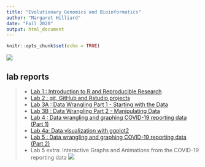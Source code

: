 ```yaml
---
title: "Evolutionary Genomics and Bioinformatics"
author: "Margaret Hilliard"
date: "Fall 2020"
output: html_document
---
```

```r
knitr::opts_chunk$set(echo = TRUE)
```

![](images/IMG_2867.jpeg)

## lab reports
>- [Lab 1 : Introduction to R and Reproducible Research](lab1_Hilliard.html)
>- [Lab 2 : git, GitHub and Rstudio projects](lab2.html)
>- [Lab 3A : Data Wrangling Part 1 - Starting with the Data](Lab3A.html)
>- [Lab 3B : Data Wrangling Part 2 - Manipulating Data](Lab3B.html)
>- [Lab 4 : Data wrangling and graphing COVID-19 reporting data (Part 1)](Lab4.html)
>- [Lab 4a: Data visualization with ggplot2](Lab4a.html)
>- [Lab 5 : Data wrangling and graphing COVID-19 reporting data (Part 2)](lab5.html)
>- Lab 5 extra: Interactive Graphs and Animations from the COVID-19 reporting data
![](images/skippy.jpeg)
